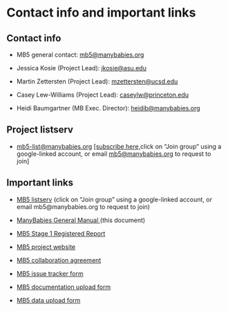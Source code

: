 # Contact info and important links

## Contact info {.unnumbered}

-   MB5 general contact: [mb5\@manybabies.org](mailto:mb5@manybabies.org)

-   Jessica Kosie (Project Lead): [jkosie\@asu.edu](mailto:jkosie@asu.edu)

-   Martin Zettersten (Project Lead): [mzettersten\@ucsd.edu](mailto:mzettersten@ucsd.edu)

-   Casey Lew-Williams (Project Lead): [caseylw\@princeton.edu](mailto:caseylw@princeton.edu)

-   Heidi Baumgartner (MB Exec. Director): [heidib\@manybabies.org](mailto:heidib@manybabies.org)

## Project listserv {.unnumbered}

-   [mb5-list\@manybabies.org](mailto:mb5-list@manybabies.org) [\[subscribe here,](https://groups.google.com/a/manybabies.org/g/mb5-list)click on "Join group" using a google-linked account, or email [mb5\@manybabies.org](mailto:mb5@manybabies.org) to request to join[\]](https://groups.google.com/a/manybabies.org/g/mb5-list)

## Important links {.unnumbered}

-   <a href="https://groups.google.com/a/manybabies.org/g/mb5-list" target="_blank">MB5 listserv</a> (click on "Join group" using a google-linked account, or email mb5\@manybabies.org to request to join)

-   <a href="https://manybabies.org/mb5-manual" target="_blank">ManyBabies General Manual </a> (this document)

-   <a href="https://doi.org/10.31234/osf.io/ck3vd" target="_blank">MB5 Stage 1 Registered Report</a>

-   <a href="https://manybabies.org/MB5/" target="_blank">MB5 project website</a>

-   <a href="https://docs.google.com/document/d/1vbTDmH6euda5pJN4uyds3zsnQ1DXrW9wpHogwC-5TSk/edit?usp=sharing" target="_blank">MB5 collaboration agreement</a>

-   <a href="https://docs.google.com/forms/d/e/1FAIpQLSfXoKjJo3XgGuXCLhWhzEDz0UrJ7tmio-70SoS24g4vqc4Utg/viewform?usp=sf_link" target="_blank">MB5 issue tracker form</a>

-   <a href="https://docs.google.com/forms/d/e/1FAIpQLScunCYwrJApObng6xVV_lN4CUrcLrsrAKmiBmia67vPc9jNTA/viewform?usp=sf_link" target="_blank">MB5 documentation upload form </a>

-   <a href="https://docs.google.com/forms/d/e/1FAIpQLSeydFOC2LviKVBhHEpExH5SEJsqH0705pxH8gwHsPDN13Qk6Q/viewform?usp=sf_link" target="_blank">MB5 data upload form</a>
